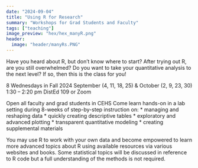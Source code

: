```yaml
---
date: "2024-09-04"
title: "Using R for Research"
summary: "Workshops for Grad Students and Faculty"
tags: ["teaching"]
image_preview: "hex/hex_manyR.png"
header:
  image: "header/manyRs.PNG"
---
```



<!-- Note: image relative to `static/img/` folder  -->

Have you heard about R, but don’t know where to start?
After trying out R, are you still overwhelmed?
Do you want to take your quantitative analysis to the next level?
If so, then this is the class for you!


8 Wednesdays in Fall 2024
September (4, 11, 18, 25) & October (2, 9, 23, 30)
1:30 – 2:20 pm DistEd 109 or Zoom

Open all faculty and grad students in CEHS
Come learn hands-on in a lab setting during 8-weeks of step-by-step instruction on:
*	managing and reshaping data
*	quickly creating descriptive tables
*	exploratory and advanced plotting
*	transparent quantitative modeling
*	creating supplemental materials

You may use R to work with your own data and become empowered to learn more advanced topics about R using available resources via various websites and books. Some statistical topics will be discussed in reference to R code but a full understanding of the methods is not required. 

